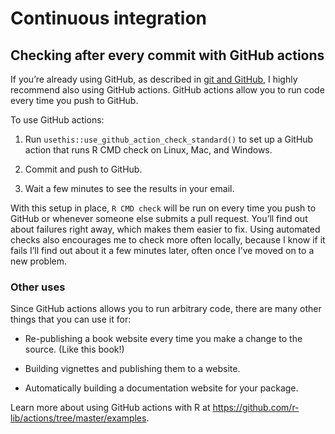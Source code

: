 # Continuous integration

## Checking after every commit with GitHub actions {#gha}

If you're already using GitHub, as described in [git and GitHub](#git), I highly recommend also using GitHub actions. GitHub actions allow you to run code every time you push to GitHub.

To use GitHub actions:

1.  Run `usethis::use_github_action_check_standard()` to set up a GitHub action that runs R CMD check on Linux, Mac, and Windows. 

1.  Commit and push to GitHub.

1.  Wait a few minutes to see the results in your email.

With this setup in place, `R CMD check` will be run on every time you push to GitHub or whenever someone else submits a pull request. You'll find out about failures right away, which makes them easier to fix. Using automated checks also encourages me to check more often locally, because I know if it fails I'll find out about it a few minutes later, often once I've moved on to a new problem.

### Other uses

Since GitHub actions allows you to run arbitrary code, there are many other things that you can use it for:

* Re-publishing a book website every time you make a change to the source.
  (Like this book!)

* Building vignettes and publishing them to a website.

* Automatically building a documentation website for your package.

Learn more about using GitHub actions with R at <https://github.com/r-lib/actions/tree/master/examples>.